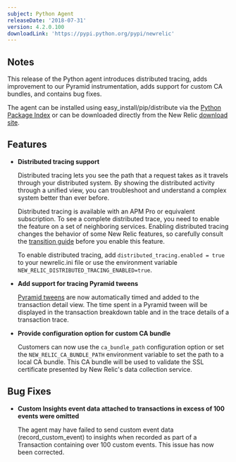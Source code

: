 ```yaml
---
subject: Python Agent
releaseDate: '2018-07-31'
version: 4.2.0.100
downloadLink: 'https://pypi.python.org/pypi/newrelic'
---
```


## Notes

This release of the Python agent introduces distributed tracing, adds improvement to our Pyramid instrumentation, adds support for custom CA bundles, and contains bug fixes.

The agent can be installed using easy_install/pip/distribute via the [Python Package Index](https://pypi.python.org/pypi/newrelic) or can be downloaded directly from the New Relic [download site](http://download.newrelic.com/python_agent/release).

## Features

* **Distributed tracing support**

  Distributed tracing lets you see the path that a request takes as it travels through your distributed system. By showing the distributed activity through a unified view, you can troubleshoot and understand a complex system better than ever before.

  Distributed tracing is available with an APM Pro or equivalent subscription. To see a complete distributed trace, you need to enable the feature on a set of neighboring services. Enabling distributed tracing changes the behavior of some New Relic features, so carefully consult the [transition guide](https://docs.newrelic.com/docs/transition-guide-distributed-tracing) before you enable this feature.

  To enable distributed tracing, add `distributed_tracing.enabled = true` to your newrelic.ini file or use the environment variable `NEW_RELIC_DISTRIBUTED_TRACING_ENABLED=true`.
* **Add support for tracing Pyramid tweens**

  [Pyramid tweens](https://docs.pylonsproject.org/projects/pyramid/en/latest/glossary.html#term-tween) are now automatically timed and added to the transaction detail view. The time spent in a Pyramid tween will be displayed in the transaction breakdown table and in the trace details of a transaction trace.
* **Provide configuration option for custom CA bundle**

  Customers can now use the `ca_bundle_path` configuration option or set the `NEW_RELIC_CA_BUNDLE_PATH` environment variable to set the path to a local CA bundle. This CA bundle will be used to validate the SSL certificate presented by New Relic's data collection service.

## Bug Fixes

* **Custom Insights event data attached to transactions in excess of 100 events were omitted**

  The agent may have failed to send custom event data (record_custom_event) to insights when recorded as part of a Transaction containing over 100 custom events. This issue has now been corrected.
